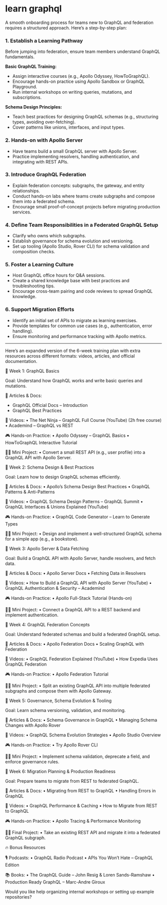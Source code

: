 # learn graphql

A smooth onboarding process for teams new to GraphQL and federation requires a structured approach. Here’s a step-by-step plan:

### 1. Establish a Learning Pathway

Before jumping into federation, ensure team members understand GraphQL fundamentals.

**Basic GraphQL Training:**
* Assign interactive courses (e.g., Apollo Odyssey, HowToGraphQL).
* Encourage hands-on practice using Apollo Sandbox or GraphQL Playground.
* Run internal workshops on writing queries, mutations, and subscriptions.

**Schema Design Principles:**
* Teach best practices for designing GraphQL schemas (e.g., structuring types, avoiding over-fetching).
* Cover patterns like unions, interfaces, and input types.

### 2. Hands-on with Apollo Server
* Have teams build a small GraphQL server with Apollo Server.
* Practice implementing resolvers, handling authentication, and integrating with REST APIs.

### 3. Introduce GraphQL Federation
* Explain federation concepts: subgraphs, the gateway, and entity relationships.
* Conduct hands-on labs where teams create subgraphs and compose them into a federated schema.
* Encourage small proof-of-concept projects before migrating production services.

### 4. Define Team Responsibilities in a Federated GraphQL Setup
* Clarify who owns which subgraphs.
* Establish governance for schema evolution and versioning.
* Set up tooling (Apollo Studio, Rover CLI) for schema validation and composition checks.

### 5. Foster a Learning Culture
* Host GraphQL office hours for Q&A sessions.
* Create a shared knowledge base with best practices and troubleshooting tips.
* Encourage cross-team pairing and code reviews to spread GraphQL knowledge.

### 6. Support Migration Efforts
* Identify an initial set of APIs to migrate as learning exercises.
* Provide templates for common use cases (e.g., authentication, error handling).
* Ensure monitoring and performance tracking with Apollo metrics.


---


Here’s an expanded version of the 6-week training plan with extra resources across different formats: videos, articles, and official documentation.

📅 Week 1: GraphQL Basics

Goal: Understand how GraphQL works and write basic queries and mutations.

📖 Articles & Docs:
* GraphQL Official Docs – Introduction
* GraphQL Best Practices

🎥 Videos:
	•	The Net Ninja – GraphQL Full Course (YouTube) (2h free course)
	•	Academind – GraphQL vs REST

🎮 Hands-on Practice:
	•	Apollo Odyssey – GraphQL Basics
	•	HowToGraphQL Interactive Tutorial

👨‍💻 Mini Project:
	•	Convert a small REST API (e.g., user profile) into a GraphQL API with Apollo Server.

📅 Week 2: Schema Design & Best Practices

Goal: Learn how to design GraphQL schemas efficiently.

📖 Articles & Docs:
	•	Apollo’s Schema Design Best Practices
	•	GraphQL Patterns & Anti-Patterns

🎥 Videos:
	•	GraphQL Schema Design Patterns – GraphQL Summit
	•	GraphQL Interfaces & Unions Explained (YouTube)

🎮 Hands-on Practice:
	•	GraphQL Code Generator – Learn to Generate Types

👨‍💻 Mini Project:
	•	Design and implement a well-structured GraphQL schema for a simple app (e.g., a bookstore).

📅 Week 3: Apollo Server & Data Fetching

Goal: Build a GraphQL API with Apollo Server, handle resolvers, and fetch data.

📖 Articles & Docs:
	•	Apollo Server Docs
	•	Fetching Data in Resolvers

🎥 Videos:
	•	How to Build a GraphQL API with Apollo Server (YouTube)
	•	GraphQL Authentication & Security – Academind

🎮 Hands-on Practice:
	•	Apollo Full-Stack Tutorial (Hands-on)

👨‍💻 Mini Project:
	•	Connect a GraphQL API to a REST backend and implement authentication.

📅 Week 4: GraphQL Federation Concepts

Goal: Understand federated schemas and build a federated GraphQL setup.

📖 Articles & Docs:
	•	Apollo Federation Docs
	•	Scaling GraphQL with Federation

🎥 Videos:
	•	GraphQL Federation Explained (YouTube)
	•	How Expedia Uses GraphQL Federation

🎮 Hands-on Practice:
	•	Apollo Federation Tutorial

👨‍💻 Mini Project:
	•	Split an existing GraphQL API into multiple federated subgraphs and compose them with Apollo Gateway.

📅 Week 5: Governance, Schema Evolution & Tooling

Goal: Learn schema versioning, validation, and monitoring.

📖 Articles & Docs:
	•	Schema Governance in GraphQL
	•	Managing Schema Changes with Apollo Rover

🎥 Videos:
	•	GraphQL Schema Evolution Strategies
	•	Apollo Studio Overview

🎮 Hands-on Practice:
	•	Try Apollo Rover CLI

👨‍💻 Mini Project:
	•	Implement schema validation, deprecate a field, and enforce governance rules.

📅 Week 6: Migration Planning & Production Readiness

Goal: Prepare teams to migrate from REST to federated GraphQL.

📖 Articles & Docs:
	•	Migrating from REST to GraphQL
	•	Handling Errors in GraphQL

🎥 Videos:
	•	GraphQL Performance & Caching
	•	How to Migrate from REST to GraphQL

🎮 Hands-on Practice:
	•	Apollo Tracing & Performance Monitoring

👨‍💻 Final Project:
	•	Take an existing REST API and migrate it into a federated GraphQL subgraph.

🔥 Bonus Resources

🎙️ Podcasts:
	•	GraphQL Radio Podcast
	•	APIs You Won’t Hate – GraphQL Edition

📚 Books:
	•	The GraphQL Guide – John Resig & Loren Sands-Ramshaw
	•	Production Ready GraphQL – Marc-Andre Giroux

Would you like help organizing internal workshops or setting up example repositories?
